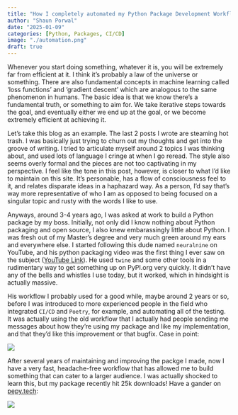 ```yaml
---
title: "How I completely automated my Python Package Development Workflow"
author: "Shaun Porwal"
date: "2025-01-09"
categories: [Python, Packages, CI/CD]
image: "./automation.png"
draft: true
---
```


Whenever you start doing something, whatever it is, you will be extremely far from efficient at it. I think it's probably a law of the universe or something. There are also fundamental concepts in machine learning called 'loss functions' and 'gradient descent' which are analogous to the same phenomenon in humans. The basic idea is that we know there's a fundamental truth, or something to aim for. We take iterative steps towards the goal, and eventually either we end up at the goal, or we become extremely efficient at achieving it.

Let's take this blog as an example. The last 2 posts I wrote are steaming hot trash. I was basically just trying to churn out my thoughts and get into the groove of writing. I tried to articulate myself around 2 topics I was thinking about, and used lots of language I cringe at when I go reread. The style also seems overly formal and the pieces are not too captivating in my perspective. I feel like the tone in this post, however, is closer to what I'd like to maintain on this site. It's personable, has a flow of consciousness feel to it, and relates disparate ideas in a haphazard way. As a person, I'd say that's way more representative of who I am as opposed to being focused on a singular topic and rusty with the words I like to use. 

Anyways, around 3-4 years ago, I was asked at work to build a Python package by my boss. Initially, not only did I know nothing about Python packaging and open source, I also knew embarassingly little about Python. I was fresh out of my Master's degree and very much green around my ears and everywhere else. I started following this dude named `neuralnine` on YouTube, and his python packaging video was the first thing I ever saw on the subject ([YouTube Link](https://www.youtube.com/watch?v=tEFkHEKypLI)). He used `twine` and some other tools in a rudimentary way to get something up on PyPI.org very quickly. It didn't have any of the bells and whistles I use today, but it worked, which in hindsight is actually massive. 

His workflow I probably used for a good while, maybe around 2 years or so, before I was introduced to more experienced people in the field who integrated `CI/CD` and `Poetry`, for example, and automating all of the testing. It was actually using the old workflow that I actually had people sending me messages about how they're using my package and like my implementation, and that they'd like this improvement or that bugfix. Case in point:

![](./package_user.png)

After several years of maintaining and improving the packge I made, now I have a very fast, headache-free workflow that has allowed me to build something that can cater to a larger audience. I was actually shocked to learn this, but my package recently hit 25k downloads! Have a gander on [pepy.tech](https://pepy.tech/projects/dcurves):

![](./dcurves_downloads.png)
